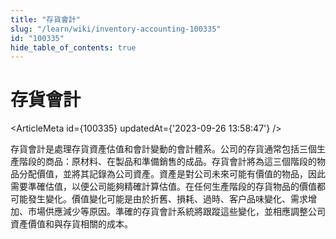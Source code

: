```yaml
---
title: "存貨會計"
slug: "/learn/wiki/inventory-accounting-100335"
id: "100335"
hide_table_of_contents: true
---
```



# 存貨會計

<ArticleMeta id={100335} updatedAt={'2023-09-26 13:58:47'} />
<div className='border-solid border-b border-t-0 my-4 border-[var(--ifm-color-gray-300)]' />

存貨會計是處理存貨資產估值和會計變動的會計體系。公司的存貨通常包括三個生產階段的商品：原材料、在製品和準備銷售的成品。存貨會計將為這三個階段的物品分配價值，並將其記錄為公司資產。資產是對公司未來可能有價值的物品，因此需要準確估值，以便公司能夠精確計算估值。在任何生產階段的存貨物品的價值都可能發生變化。價值變化可能是由於折舊、損耗、過時、客户品味變化、需求增加、市場供應減少等原因。準確的存貨會計系統將跟蹤這些變化，並相應調整公司資產價值和與存貨相關的成本。
